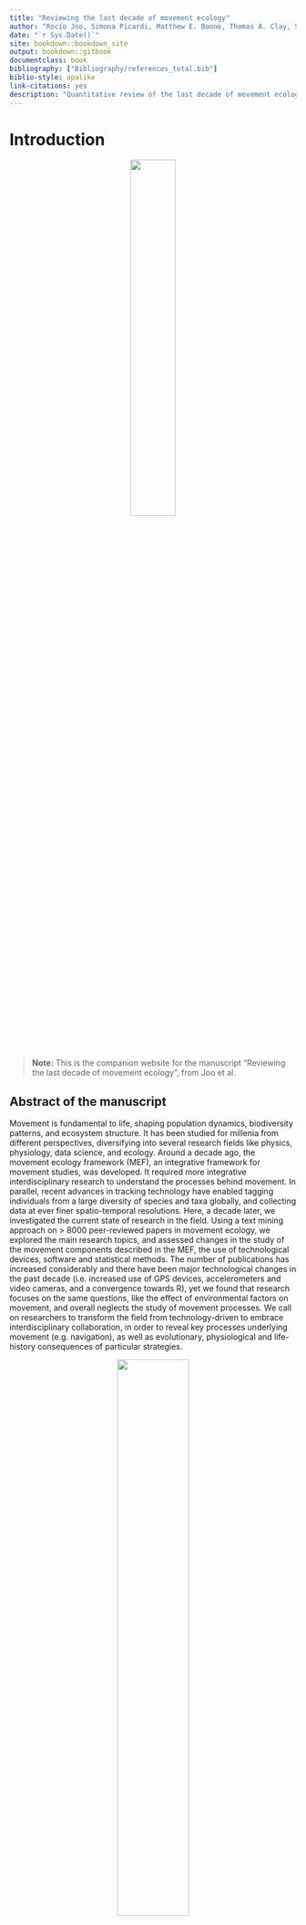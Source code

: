 ```yaml
--- 
title: "Reviewing the last decade of movement ecology"
author: "Rocío Joo, Simona Picardi, Matthew E. Boone, Thomas A. Clay, Samantha C. Patrick, Vilma S. Romero-Romero and Mathieu Basille"
date: "`r Sys.Date()`"
site: bookdown::bookdown_site
output: bookdown::gitbook
documentclass: book
bibliography: ["Bibliography/references_total.bib"]
biblio-style: apalike
link-citations: yes
description: "Quantitative review of the last decade of movement ecology (from 2009 to 2018)"
---
```


# Introduction

<center>
![](posts/moveco-images/mov-logo.png){width=40%}
</center>

> **Note:** This is the companion website for the manuscript “Reviewing the last decade of movement ecology”,
from Joo et al. 


## Abstract of the manuscript

Movement is fundamental to life, shaping population dynamics, biodiversity 
patterns, and ecosystem structure.
It has been studied for millenia from different perspectives, diversifying into 
several research fields like physics, physiology, data science, and ecology.
Around a decade ago, the movement ecology framework (MEF), an integrative framework for movement studies, was developed. It required more integrative interdisciplinary research to understand the processes behind movement.
In parallel, recent advances in tracking technology have enabled tagging individuals from a large diversity of species and taxa globally, and collecting data at ever finer spatio-temporal resolutions. 
Here, a decade later, we investigated the current state of research in the field.
Using a text mining approach on \> 8000 peer-reviewed
papers in movement ecology, we explored the main research topics,
and assessed changes in the study of the movement components described in the MEF, the use of technological devices, software and statistical methods. 
The number of publications has increased considerably and there have been major technological changes in the past decade (i.e. increased use of GPS devices, accelerometers and video cameras, and a convergence towards R), yet we found that research focuses on the same questions, like the effect of environmental factors on
movement, and overall neglects the study of movement processes. 
We call on researchers to transform the field from technology-driven to embrace interdisciplinary collaboration, in order to reveal key processes
underlying movement (e.g. navigation), as well as evolutionary, physiological
and life-history consequences of particular strategies.


<center>

![](posts/moveco-images/wordcloud_abstracts.png){width=50%}

</center>

<br />

